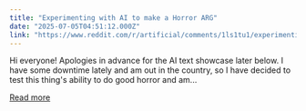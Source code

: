 ```yaml
---
title: "Experimenting with AI to make a Horror ARG"
date: "2025-07-05T04:51:12.000Z"
link: "https://www.reddit.com/r/artificial/comments/1ls1tu1/experimenting_with_ai_to_make_a_horror_arg/"
---
```


Hi everyone! Apologies in advance for the AI text showcase later below. 
 I have some downtime lately and am out in the country, so I have decided to test this thing's ability to do good horror and am...

[Read more](https://www.reddit.com/r/artificial/comments/1ls1tu1/experimenting_with_ai_to_make_a_horror_arg/)
